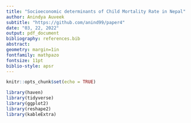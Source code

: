 ```yaml
---
title: "Socioeconomic determinants of Child Mortality Rate in Nepal"
author: Anindya Auveek
subtitle: "https://github.com/anind99/paper4"
date: "03, 22, 2022"
output: pdf_document
bibliography: references.bib
abstract: 
geometry: margin=1in
fontfamily: mathpazo
fontsize: 11pt
biblio-style: apsr
---
```


```r
knitr::opts_chunk$set(echo = TRUE)
```

```r
library(haven)
library(tidyverse)
library(ggplot2)
library(reshape2)
library(kableExtra)
```





